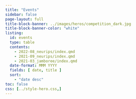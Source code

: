 ```yaml
---
title: "Events"
sidebar: false
page-layout: full
title-block-banner: ../images/heros/competition_dark.jpg
title-block-banner-color: "white"
listing:
  id: events
  type: table
  contents:
    - 2022-08_neurips/index.qmd
    - 2021-09_neurips/index.qmd
    - 2021-03_jamboree/index.qmd
  date-format: MMM YYYY
  fields: [ date, title ]
  sort: 
    - "date desc"
toc: false
css: [../style-hero.css,]
---
```

